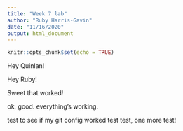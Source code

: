 ```yaml
---
title: "Week 7 lab"
author: "Ruby Harris-Gavin"
date: "11/16/2020"
output: html_document
---
```


```r
knitr::opts_chunk$set(echo = TRUE)
```

Hey Quinlan! 

Hey Ruby!

Sweet that worked!

ok, good.  everything's working.

test to see if my git config worked test test, one more test!
